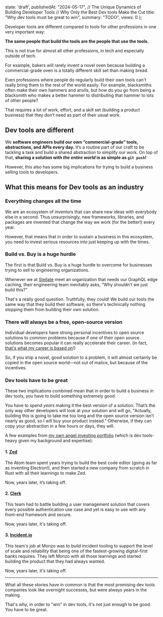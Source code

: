 
  state: 'draft',
  publishedAt: "2024-05-17",
  // The Unique Dynamics of Building Developer Tools
  // Why Only the Best Dev tools Make the Cut
  title: "Why dev tools must be great to win",
  summary: "TODO",
  views: 0
};



<BlogPost meta={meta}>

Developer tools are different compared to tools for other professions in one very important way:

**The same people that build the tools are the people that use the tools.**

This is not true for almost all other professions, in tech and especially outside of tech.

For example, bakers will rarely invent a novel oven because building a commercial-grade oven is a totally different skill set than making bread.

Even professions where people do regularly build their own tools can't really bring them to the rest of the world easily. For example, blacksmiths often make their own hammers and anvils, but how do you go from being a blacksmith who makes a better hammer to distributing that hammer to lots of other people?

That requires a lot of work, effort, and a skill set (building a product business) that they don’t need as part of their usual work.

## Dev tools are different

We **software engineers build our own “commercial-grade” tools, abstractions, and APIs every day.** It’s a routine part of our craft to be tackling a task and build a shared abstraction to simplify our work. On top of that, **sharing a solution with _the entire world_ is as simple as `git push`!**

However, this also has some big implications for trying to build a business selling tools to developers.

## What this means for Dev tools as an industry

### Everything changes all the time

We are an ecosystem of inventors that can share new ideas with everybody else in a second. Thus unsurprisingly, new frameworks, libraries, and packages are invented that change the way we work (for the better!) every year.

However, that means that in order to sustain a business in this ecosystem, you need to invest serious resources into just keeping up with the times.

### Build vs. Buy is a huge hurdle

The first is that Build vs. Buy is a huge hurdle to overcome for businesses trying to sell to engineering organizations.

Whenever we at [Stellate](https://stellate.co) meet an organization that needs our GraphQL edge caching, their engineering team inevitably asks, “Why shouldn’t we just build this?”

That's a really good question. Truthfully, they could! We build our tools the same way that they build their software, so there's technically nothing stopping them from building their own solution.

### There will always be a free, open-source version

Individual developers have strong personal incentives to open source solutions to common problems because if one of their open source solutions becomes popular it can really accelerate their career. (in fact, [that's what my career is based on](https://mxs.is/doc)!)

So, if you ship a novel, good solution to a problem, it will almost certainly be copied in the open source world—not out of malice, but because of the incentives.

### Dev tools have to be great

These two implications combined mean that in order to build a business in dev tools, you have to build something extremely good.

You have to spend _years_ making it the best version of a solution. That’s the only way other developers will look at your solution and will go, "Actually, building this is going to take me too long and the open source version isn’t nearly as good, so I will buy your product instead." Otherwise, if they can copy your abstraction in a few hours or days, they will.

A few examples from [my own angel investing portfolio](/investments) (which is dev tools-heavy given my background and expertise):

#### 1. [Zed](https://zed.dev)

The Atom team spent years trying to build the best code editor (going as far as inventing Electron!), and then started a new company from scratch in Rust with all their learnings to make Zed.

Now, years later, it’s taking off.

#### 2. [Clerk](https://clerk.dev)

This team had to battle building a user management solution that covers every possible authentication use case and yet is easy to use with any front-end framework and secure.

Now, years later, it's taking off.

#### 3. [Incident.io](https://incident.io)

This team's job at Monzo was to build incident tooling to support the level of scale and reliability that being one of the fastest-growing digital-first banks requires. They left Monzo with all those learnings and started building the product that they had always wanted.

Now, years later, it's taking off.

---

What all these stories have in common is that the most promising dev tools companies look like overnight successes, but were always years in the making.

That's why, in order to "win" in dev tools, it's not just enough to be good. You have to be great.

</BlogPost>
